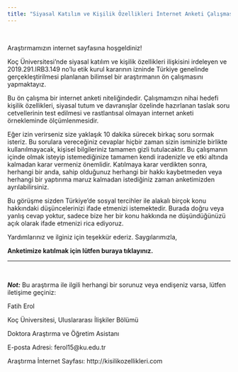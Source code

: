 ```yaml
---
title: "Siyasal Katılım ve Kişilik Özellikleri İnternet Anketi Çalışması"  
---
```


<br>

Araştırmamızın internet sayfasına hoşgeldiniz! 

Koç Üniversitesi'nde siyasal katılım ve kişilik özellikleri ilişkisini irdeleyen ve 2019.291.IRB3.149 no'lu etik kurul kararının izninde Türkiye genelinde gerçekleştirilmesi planlanan bilimsel bir araştırmanın ön çalışmasını yapmaktayız.

Bu ön çalışma bir internet anketi niteliğindedir. Çalışmamızın nihai hedefi kişilik özellikleri, siyasal tutum ve davranışlar özelinde hazırlanan taslak soru cetvellerinin test edilmesi ve rastlantısal olmayan internet anketi örnekleminde ölçümlenmesidir.

Eğer izin verirseniz size yaklaşık 10 dakika sürecek birkaç soru sormak isteriz. Bu sorulara vereceğiniz cevaplar hiçbir zaman sizin isminizle birlikte kullanılmayacak, kişisel bilgileriniz tamamen gizli tutulacaktır. Bu çalışmanın içinde olmak isteyip istemediğinize tamamen kendi iradenizle ve etki altında kalmadan karar vermeniz önemlidir. Katılmaya karar verdikten sonra, herhangi bir anda, sahip olduğunuz herhangi bir hakkı kaybetmeden veya herhangi bir yaptırıma maruz kalmadan istediğiniz zaman anketimizden ayrılabilirsiniz.
 
Bu görüşme sizden Türkiye’de sosyal tercihler ile alakalı birçok konu hakkındaki düşüncelerinizi ifade etmenizi istemektedir. Burada doğru veya yanlış cevap yoktur, sadece bize her bir konu hakkında ne düşündüğünüzü açık olarak ifade etmenizi rica ediyoruz. 

Yardımlarınız ve ilginiz için teşekkür ederiz. Saygılarımızla,

<b> Anketimize katılmak için lütfen buraya tıklayınız.</b>

---

<br>

<b><i>Not:</i></b> Bu araştırma ile ilgili herhangi bir sorunuz veya endişeniz varsa, lütfen iletişime geçiniz:

Fatih Erol

Koç Üniversitesi, Uluslararası İlişkiler Bölümü

Doktora Araştırma ve Öğretim Asistanı

E-posta Adresi: ferol15@ku.edu.tr

Araştırma İnternet Sayfası: http://kisilikozellikleri.com



